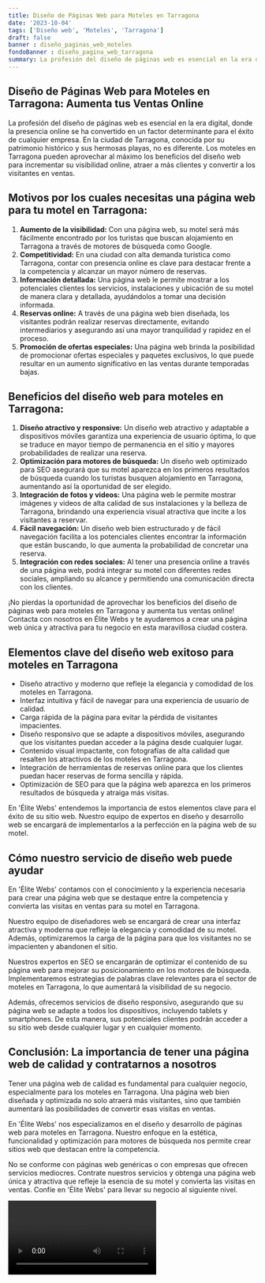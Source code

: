 ```yaml
---
title: Diseño de Páginas Web para Moteles en Tarragona
date: '2023-10-04'
tags: ['Diseño web', 'Moteles', 'Tarragona']
draft: false
banner : diseño_paginas_web_moteles
fondoBanner : diseño_pagina_web_tarragona
summary: La profesión del diseño de páginas web es esencial en la era digital, donde la presencia online se ha convertido en un factor determinante para el éxito de cualquier empresa. En la ciudad de Tarragona, conocida por su patrimonio histórico y sus hermosas playas, no es diferente. Los moteles en Tarragona pueden aprovechar al máximo los beneficios del diseño web para incrementar su visibilidad online, atraer a más clientes y convertir a los visitantes en ventas.
---
```


## Diseño de Páginas Web para Moteles en Tarragona: Aumenta tus Ventas Online

La profesión del diseño de páginas web es esencial en la era digital, donde la presencia online se ha convertido en un factor determinante para el éxito de cualquier empresa. En la ciudad de Tarragona, conocida por su patrimonio histórico y sus hermosas playas, no es diferente. Los moteles en Tarragona pueden aprovechar al máximo los beneficios del diseño web para incrementar su visibilidad online, atraer a más clientes y convertir a los visitantes en ventas.

## Motivos por los cuales necesitas una página web para tu motel en Tarragona:

1. **Aumento de la visibilidad:** Con una página web, su motel será más fácilmente encontrado por los turistas que buscan alojamiento en Tarragona a través de motores de búsqueda como Google. 
2. **Competitividad:** En una ciudad con alta demanda turística como Tarragona, contar con presencia online es clave para destacar frente a la competencia y alcanzar un mayor número de reservas.
3. **Información detallada:** Una página web le permite mostrar a los potenciales clientes los servicios, instalaciones y ubicación de su motel de manera clara y detallada, ayudándolos a tomar una decisión informada.
4. **Reservas online:** A través de una página web bien diseñada, los visitantes podrán realizar reservas directamente, evitando intermediarios y asegurando así una mayor tranquilidad y rapidez en el proceso.
5. **Promoción de ofertas especiales:** Una página web brinda la posibilidad de promocionar ofertas especiales y paquetes exclusivos, lo que puede resultar en un aumento significativo en las ventas durante temporadas bajas.

## Beneficios del diseño web para moteles en Tarragona:

1. **Diseño atractivo y responsive:** Un diseño web atractivo y adaptable a dispositivos móviles garantiza una experiencia de usuario óptima, lo que se traduce en mayor tiempo de permanencia en el sitio y mayores probabilidades de realizar una reserva.
2. **Optimización para motores de búsqueda:** Un diseño web optimizado para SEO asegurará que su motel aparezca en los primeros resultados de búsqueda cuando los turistas busquen alojamiento en Tarragona, aumentando así la oportunidad de ser elegido.
3. **Integración de fotos y videos:** Una página web le permite mostrar imágenes y videos de alta calidad de sus instalaciones y la belleza de Tarragona, brindando una experiencia visual atractiva que incite a los visitantes a reservar.
4. **Fácil navegación:** Un diseño web bien estructurado y de fácil navegación facilita a los potenciales clientes encontrar la información que están buscando, lo que aumenta la probabilidad de concretar una reserva.
5. **Integración con redes sociales:** Al tener una presencia online a través de una página web, podrá integrar su motel con diferentes redes sociales, ampliando su alcance y permitiendo una comunicación directa con los clientes.

¡No pierdas la oportunidad de aprovechar los beneficios del diseño de páginas web para moteles en Tarragona y aumenta tus ventas online! Contacta con nosotros en Élite Webs y te ayudaremos a crear una página web única y atractiva para tu negocio en esta maravillosa ciudad costera.

<GifSeo />

<Cta />

## Elementos clave del diseño web exitoso para moteles en Tarragona

- Diseño atractivo y moderno que refleje la elegancia y comodidad de los moteles en Tarragona.
- Interfaz intuitiva y fácil de navegar para una experiencia de usuario de calidad.
- Carga rápida de la página para evitar la pérdida de visitantes impacientes.
- Diseño responsivo que se adapte a dispositivos móviles, asegurando que los visitantes puedan acceder a la página desde cualquier lugar.
- Contenido visual impactante, con fotografías de alta calidad que resalten los atractivos de los moteles en Tarragona.
- Integración de herramientas de reservas online para que los clientes puedan hacer reservas de forma sencilla y rápida.
- Optimización de SEO para que la página web aparezca en los primeros resultados de búsqueda y atraiga más visitas.

En 'Élite Webs' entendemos la importancia de estos elementos clave para el éxito de su sitio web. Nuestro equipo de expertos en diseño y desarrollo web se encargará de implementarlos a la perfección en la página web de su motel.

## Cómo nuestro servicio de diseño web puede ayudar

En 'Élite Webs' contamos con el conocimiento y la experiencia necesaria para crear una página web que se destaque entre la competencia y convierta las visitas en ventas para su motel en Tarragona.

Nuestro equipo de diseñadores web se encargará de crear una interfaz atractiva y moderna que refleje la elegancia y comodidad de su motel. Además, optimizaremos la carga de la página para que los visitantes no se impacienten y abandonen el sitio.

Nuestros expertos en SEO se encargarán de optimizar el contenido de su página web para mejorar su posicionamiento en los motores de búsqueda. Implementaremos estrategias de palabras clave relevantes para el sector de moteles en Tarragona, lo que aumentará la visibilidad de su negocio.

Además, ofrecemos servicios de diseño responsivo, asegurando que su página web se adapte a todos los dispositivos, incluyendo tablets y smartphones. De esta manera, sus potenciales clientes podrán acceder a su sitio web desde cualquier lugar y en cualquier momento.

## Conclusión: La importancia de tener una página web de calidad y contratarnos a nosotros

Tener una página web de calidad es fundamental para cualquier negocio, especialmente para los moteles en Tarragona. Una página web bien diseñada y optimizada no solo atraerá más visitantes, sino que también aumentará las posibilidades de convertir esas visitas en ventas.

En 'Élite Webs' nos especializamos en el diseño y desarrollo de páginas web para moteles en Tarragona. Nuestro enfoque en la estética, funcionalidad y optimización para motores de búsqueda nos permite crear sitios web que destacan entre la competencia.

No se conforme con páginas web genéricas o con empresas que ofrecen servicios mediocres. Contrate nuestros servicios y obtenga una página web única y atractiva que refleje la esencia de su motel y convierta las visitas en ventas. Confíe en 'Élite Webs' para llevar su negocio al siguiente nivel.

<Video />

<CtaBot job='Moteles' city='Tarragona'/>

<Gmaps query='Tarragona+españa+maps' />